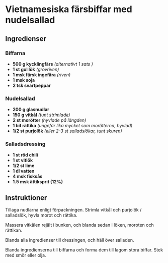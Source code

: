 
# Vietnamesiska färsbiffar med nudelsallad

## Ingredienser

### Biffarna

- **500 g kycklingfärs** _(alternativt 1 sats <InternalRecipeLink path="linsfars" text="linsfärs" />)_
- **1 st gul lök** _(grovriven)_
- **1 msk färsk ingefära** _(riven)_
- **1 msk soja**
- **2 tsk svartpeppar**

### Nudelsallad

- **200 g glasnudlar**
- **150 g vitkål** _(tunt strimlade)_
- **2 st morötter** _(hyvlade på längden)_
- **1 bit rättika** _(ungefär lika mycket som morötterna, hyvlad)_
- **1/2 st purjolök** _(eller 2-3 st salladslökar, tunt skuren)_

### Salladsdressing

- **1 st röd chili**
- **1 st vitlök**
- **1/2 st lime**
- **1 dl vatten**
- **4 msk fisksås**
- **1.5 msk ättiksprit (12%)**

## Instruktioner

Tillaga nudlarna enligt förpackningen. Strimla vitkål och purjolök / salladslök, hyvla morot och rättika.

Massera vitkålen rejält i bunken, och blanda sedan i löken, moroten och rättikan.

Blanda alla ingredienser till dressingen, och häll över salladen.

Blanda ingredienserna till biffarna och forma dem till lagom stora biffar. Stek med smör eller olja.
